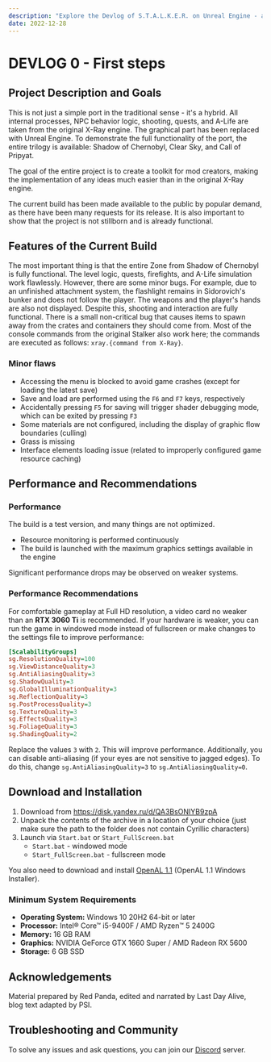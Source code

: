 ```yaml
---
description: "Explore the Devlog of S.T.A.L.K.E.R. on Unreal Engine - a unique project that combines the original X-Ray engine with Unreal Engine graphics. Explore the fully functional Zone from Shadow of Chernobyl, enjoy shooting and interaction. Download the build and immerse yourself in the captivating world of the Stalker!"
date: 2022-12-28
---
```



# DEVLOG 0 - First steps

<Authors date="2022-12-28" by="by:">
  <Author name="Red Panda" />
  <Author name="Last Day Alive" link="https://www.youtube.com/channel/UCagShjMvwP2028fQUoykehw" />
  <Author name="PSI" link="https://github.com/psiget" />
</Authors>

## Project Description and Goals

This is not just a simple port in the traditional sense - it's a hybrid. All internal processes, NPC behavior logic, shooting, quests, and A-Life are taken from the original X-Ray engine. The graphical part has been replaced with Unreal Engine. To demonstrate the full functionality of the port, the entire trilogy is available: Shadow of Chernobyl, Clear Sky, and Call of Pripyat.

The goal of the entire project is to create a toolkit for mod creators, making the implementation of any ideas much easier than in the original X-Ray engine.

The current build has been made available to the public by popular demand, as there have been many requests for its release. It is also important to show that the project is not stillborn and is already functional.

## Features of the Current Build

The most important thing is that the entire Zone from Shadow of Chernobyl is fully functional. The level logic, quests, firefights, and A-Life simulation work flawlessly. However, there are some minor bugs. For example, due to an unfinished attachment system, the flashlight remains in Sidorovich's bunker and does not follow the player. The weapons and the player's hands are also not displayed. Despite this, shooting and interaction are fully functional. There is a small non-critical bug that causes items to spawn away from the crates and containers they should come from. Most of the console commands from the original Stalker also work here; the commands are executed as follows: `xray.{command from X-Ray}`.

### Minor flaws

- Accessing the menu is blocked to avoid game crashes (except for loading the latest save)
- Save and load are performed using the `F6` and `F7` keys, respectively
- Accidentally pressing `F5` for saving will trigger shader debugging mode, which can be exited by pressing `F3`
- Some materials are not configured, including the display of graphic flow boundaries (culling)
- Grass is missing
- Interface elements loading issue (related to improperly configured game resource caching)

## Performance and Recommendations

### Performance

The build is a test version, and many things are not optimized.

- Resource monitoring is performed continuously
- The build is launched with the maximum graphics settings available in the engine

Significant performance drops may be observed on weaker systems.

### Performance Recommendations

For comfortable gameplay at Full HD resolution, a video card no weaker than an **RTX 3060 Ti** is recommended. If your hardware is weaker, you can run the game in windowed mode instead of fullscreen or make changes to the settings file to improve performance:

```ini filename="{game}\Stalker\Saved\Config\Windows\GameUserSettings.ini" {5-7,10-12}
[ScalabilityGroups]
sg.ResolutionQuality=100
sg.ViewDistanceQuality=3
sg.AntiAliasingQuality=3
sg.ShadowQuality=3
sg.GlobalIlluminationQuality=3
sg.ReflectionQuality=3
sg.PostProcessQuality=3
sg.TextureQuality=3
sg.EffectsQuality=3
sg.FoliageQuality=3
sg.ShadingQuality=2
```

Replace the values `3` with `2`. This will improve performance. Additionally, you can disable anti-aliasing (if your eyes are not sensitive to jagged edges). To do this, change `sg.AntiAliasingQuality=3` to `sg.AntiAliasingQuality=0`.

## Download and Installation

1. Download from https://disk.yandex.ru/d/QA3BsONIYB9zpA
2. Unpack the contents of the archive in a location of your choice (just make sure the path to the folder does not contain Cyrillic characters)
3. Launch via `Start.bat` or `Start_FullScreen.bat`
    - `Start.bat` - windowed mode
    - `Start_FullScreen.bat` - fullscreen mode

You also need to download and install [OpenAL 1.1](https://www.openal.org/downloads/) (OpenAL 1.1 Windows Installer).

### Minimum System Requirements

- **Operating System:** Windows 10 20H2 64-bit or later
- **Processor:** Intel® Core™ i5-9400F / AMD Ryzen™ 5 2400G
- **Memory:** 16 GB RAM
- **Graphics:** NVIDIA GeForce GTX 1660 Super / AMD Radeon RX 5600
- **Storage:** 6 GB SSD

## Acknowledgements

Material prepared by Red Panda, edited and narrated by Last Day Alive, blog text adapted by PSI.

## Troubleshooting and Community

To solve any issues and ask questions, you can join our [Discord](https://discord.gg/red-projects-530968529311367178) server.
